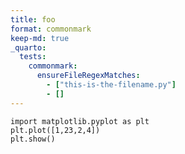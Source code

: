 ```yaml
---
title: foo
format: commonmark
keep-md: true
_quarto:
  tests:
    commonmark:
      ensureFileRegexMatches:
        - ["this-is-the-filename.py"]
        - []
---
```


```.python
import matplotlib.pyplot as plt
plt.plot([1,23,2,4])
plt.show()
```
